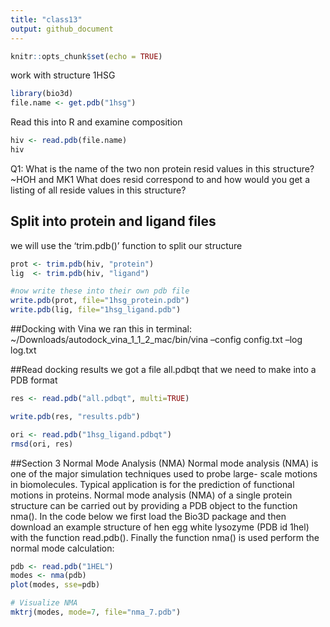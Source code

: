 ```yaml
---
title: "class13"
output: github_document
---
```


```r
knitr::opts_chunk$set(echo = TRUE)
```


work with structure 1HSG
```r
library(bio3d) 
file.name <- get.pdb("1hsg")
```
Read this into R and examine composition
```r
hiv <- read.pdb(file.name)
hiv
```
 Q1: What is the name of the two non protein resid values in this structure? 
 ~HOH and MK1
 What does resid correspond to and how would you get a listing of all reside values in this structure?

## Split into protein and ligand files

we will use the 'trim.pdb()' function to split our structure

```r
prot <- trim.pdb(hiv, "protein")
lig  <- trim.pdb(hiv, "ligand")

#now write these into their own pdb file
write.pdb(prot, file="1hsg_protein.pdb")
write.pdb(lig, file="1hsg_ligand.pdb")
```
 
##Docking with Vina
we ran this in terminal:
~/Downloads/autodock_vina_1_1_2_mac/bin/vina --config config.txt --log log.txt

##Read docking results
we got a file all.pdbqt that we need to make into a PDB format
```r
res <- read.pdb("all.pdbqt", multi=TRUE)

write.pdb(res, "results.pdb")
```

```r
ori <- read.pdb("1hsg_ligand.pdbqt")
rmsd(ori, res)
```


##Section 3
Normal Mode Analysis (NMA)
Normal mode analysis (NMA) is one of the major simulation techniques used to probe large- scale motions in biomolecules. Typical application is for the prediction of functional motions in proteins.
Normal mode analysis (NMA) of a single protein structure can be carried out by providing a PDB object to the function nma(). In the code below we first load the Bio3D package and then download an example structure of hen egg white lysozyme (PDB id 1hel) with the function read.pdb(). Finally the function nma() is used perform the normal mode calculation:

```r
pdb <- read.pdb("1HEL")
modes <- nma(pdb) 
plot(modes, sse=pdb)

# Visualize NMA
mktrj(modes, mode=7, file="nma_7.pdb")
```

